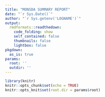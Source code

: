 ```yaml
---
title: "MONSDA SUMMARY REPORT"
date: "`r Sys.Date()`"
author: "`r Sys.getenv('LOGNAME')`"
output:
  rmdformats::readthedown:
    code_folding: show
    self_contained: false
    thumbnails: false
    lightbox: false
pkgdown:
  as_is: true
params:
  root: ''
  outdir: ''
---
```



```r
library(knitr)
knitr::opts_chunk$set(echo = TRUE)
knitr::opts_knit$set(root.dir = params$root)
```
